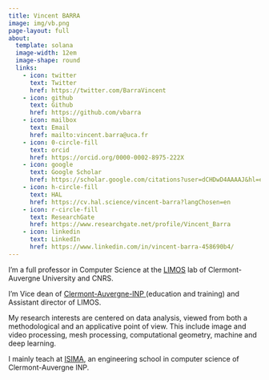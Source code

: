 ```yaml
---
title: Vincent BARRA
image: img/vb.png
page-layout: full
about:
  template: solana
  image-width: 12em
  image-shape: round
  links:
    - icon: twitter
      text: Twitter
      href: https://twitter.com/BarraVincent
    - icon: github
      text: Github
      href: https://github.com/vbarra
    - icon: mailbox
      text: Email
      href: mailto:vincent.barra@uca.fr
    - icon: 0-circle-fill
      text: orcid
      href: https://orcid.org/0000-0002-8975-222X
    - icon: google
      text: Google Scholar
      href: https://scholar.google.com/citations?user=dCHDwD4AAAAJ&hl=en
    - icon: h-circle-fill
      text: HAL
      href: https://cv.hal.science/vincent-barra?langChosen=en
    - icon: r-circle-fill
      text: ResearchGate
      href: https://www.researchgate.net/profile/Vincent_Barra
    - icon: linkedin
      text: LinkedIn
      href: https://www.linkedin.com/in/vincent-barra-458690b4/
---
```


I’m a full professor in Computer Science at the <a href="http://limos.fr" target="_blank"> LIMOS</a> lab of Clermont-Auvergne University and CNRS.

I’m Vice dean of <a href="https://www.clermont-auvergne-inp.fr" target="_blank">  Clermont-Auvergne-INP </a>(education and training) and Assistant director of LIMOS.

My research interests are centered on data analysis, viewed from both a methodological and an applicative point of view. This include image and video processing, mesh processing, computational geometry, machine and deep learning.

I mainly teach at <a href="http://www.isima.fr" target="_blank"> ISIMA</a>, an engineering school in computer science of Clermont-Auvergne INP.
